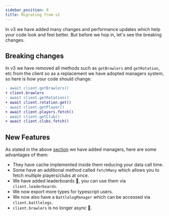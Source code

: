 ```yaml
---
sidebar_position: 0
title: Migrating from v2
---
```


In v3 we have added many changes and performance updates which help your code look and feel better. But before we hop
in, let's see the breaking changes.

## Breaking changes

In v3 we have removed all methods such as `getBrawlers` and `getRotation`, etc from the client so as a replacement we
have adopted managers system, so here is how your code should change:

```diff
- await client.getBrawlers()
+ client.brawlers
- await client.getRotation()
+ await client.rotation.get()
- await client.getPlayer()
+ await client.players.fetch()
- await client.getClub()
+ await client.clubs.fetch()
```

## New Features

As stated in the above [section](#breaking-changes) we have added managers, here are some advantages of them:

- They have cache implemented inside them reducing your data call time.
- Some have an additional method called `fetchMany` which allows you to fetch multiple players/clubs at once.
- We have added leaderboards :tada:, you can use them via `client.leaderboards`.
- We now export more types for typescript users.
- We now also have a `BattlelogManager` which can be accessed via `client.battlelogs`.
- `client.brawlers` is no longer async :tada:.
